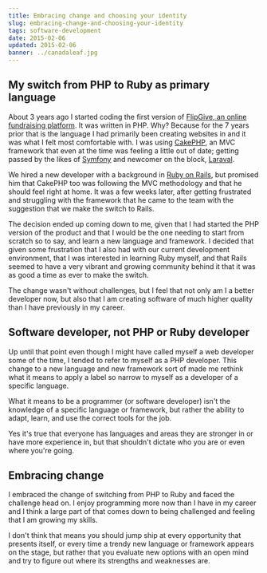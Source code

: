 ```yaml
---
title: Embracing change and choosing your identity
slug: embracing-change-and-choosing-your-identity
tags: software-development
date: 2015-02-06
updated: 2015-02-06
banner: ../canadaleaf.jpg
---
```


## My switch from PHP to Ruby as primary language 
 
About 3 years ago I started coding the first version of [FlipGive, an online fundraising platform](https://www.flipgive.com). It was written in PHP. Why? Because for the 7 years prior that is the language I had primarily been creating websites in and it was what I felt most comfortable with. I was using [CakePHP](http://cakephp.org/), an MVC framework that even at the time was feeling a little out of date; getting passed by the likes of [Symfony](http://symfony.com/) and newcomer on the block, [Laraval](http://laravel.com/). 
 
We hired a new developer with a background in [Ruby on Rails](http://rubyonrails.org/), but promised him that CakePHP too was following the MVC methodology and that he should feel right at home. It was a few weeks later, after getting frustrated and struggling with the framework that he came to the team with the suggestion that we make the switch to Rails. 
 
The decision ended up coming down to me, given that I had started the PHP version of the product and that I would be the one needing to start from scratch so to say, and learn a new language and framework. I decided that given some frustration that I also had with our current development environment, that I was interested in learning Ruby myself, and that Rails seemed to have a very vibrant and growing community behind it that it was as good a time as ever to make the switch. 
 
The change wasn't without challenges, but I feel that not only am I a better developer now, but also that I am creating software of much higher quality than I have previously in my career. 
 
## Software developer, not PHP or Ruby developer 
 
Up until that point even though I might have called myself a web developer some of the time, I tended to refer to myself as a PHP developer. This change to a new language and new framework sort of made me rethink what it means to apply a label so narrow to myself as a developer of a specific language. 
 
What it means to be a programmer (or software developer) isn't the knowledge of a specific language or framework, but rather the ability to adapt, learn, and use the correct tools for the job. 
 
Yes it's true that everyone has languages and areas they are stronger in or have more experience in, but that shouldn't dictate who you are or even where you're going. 
 
## Embracing change 
 
I embraced the change of switching from PHP to Ruby and faced the challenge head on. I enjoy programming more now than I have in my career and I think a large part of that comes down to being challenged and feeling that I am growing my skills. 
 
I don't think that means you should jump ship at every opportunity that presents itself, or every time a trendy new language or framework appears on the stage, but rather that you evaluate new options with an open mind and try to figure out where its strengths and weaknesses are.